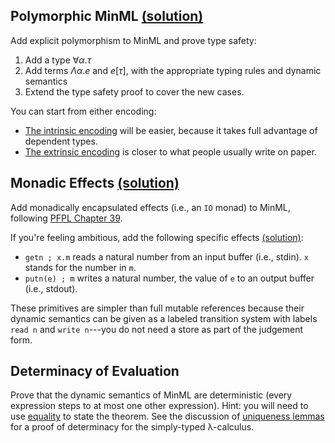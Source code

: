 == Polymorphic MinML [[Summer school 2008:Type safety for polymorphic MinML (intrinsic encoding)|(solution)]]==

Add explicit polymorphism to MinML and prove type safety:

# Add a type <math>\forall \alpha.\tau</math>
# Add terms <math>\Lambda \alpha.e</math> and <math>e [\tau]</math>, with the appropriate typing rules and dynamic semantics
# Extend the type safety proof to cover the new cases.

You can start from either encoding:
* [[Summer school 2008:Type safety for MinML (intrinsic encoding)|The intrinsic encoding]] will be easier, because it takes full advantage of dependent types.
* [[Summer school 2008:Type safety for MinML (extrinsic encoding)|The extrinsic encoding]] is closer to what people usually write on paper.

== Monadic Effects [[Summer school 2008:Type safety for MinML with monadic effects|(solution)]]==

Add monadically encapsulated effects (i.e., an <tt>IO</tt> monad) to MinML, following [http://www.cs.cmu.edu/~rwh/plbook/book.pdf PFPL Chapter 39].  

If you're feeling ambitious, add the following specific effects [[Summer school 2008:Type safety for MinML with monadic effects (putngetn)|(solution)]]:
* <tt>getn ; x.m</tt> reads a natural number from an input buffer (i.e., stdin).  <tt>x</tt> stands for the number in <tt>m</tt>.
* <tt>putn(e) ; m</tt> writes a natural number, the value of <tt>e</tt> to an output buffer (i.e., stdout).  

These primitives are simpler than full mutable references because their dynamic semantics can be given as a labeled transition system with labels <tt>read n</tt> and <tt>write n</tt>---you do not need a store as part of the judgement form. 

== Determinacy of Evaluation == 

Prove that the dynamic semantics of MinML are deterministic (every expression steps to at most one other expression).  Hint: you will need to use [[equality]] to state the theorem.  See the discussion of [[uniqueness lemma]]s for a proof of determinacy for the simply-typed λ-calculus.